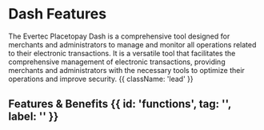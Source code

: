 

<HeroPattern />

# Dash Features

The Evertec Placetopay Dash is a comprehensive tool designed for merchants and administrators to manage and monitor all operations related to their electronic transactions. It is a versatile tool that facilitates the comprehensive management of electronic transactions, providing merchants and administrators with the necessary tools to optimize their operations and improve security.   {{ className: 'lead' }}

## Features & Benefits {{ id: 'functions', tag: '', label: '' }}

<Benefitsnewpanel/>